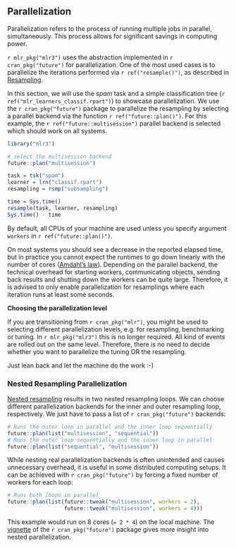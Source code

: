 ## Parallelization {#parallelization}

Parallelization refers to the process of running multiple jobs in parallel, simultaneously.
This process allows for significant savings in computing power.

`r mlr_pkg("mlr3")` uses the abstraction implemented in `r cran_pkg("future")` for parallelization.
One of the most used cases is to parallelize the iterations performed via `r ref("resample()")`, as described in [Resampling](#resampling).

In this section, we will use the _spam_ task and a simple classification tree (`r ref("mlr_learners_classif.rpart")`) to showcase parallelization.
We use the `r cran_pkg("future")` package to parallelize the resampling by selecting a parallel backend via the function `r ref("future::plan()")`.
For this example, the `r ref("future::multisession")` parallel backend is selected which should work on all systems.


```r
library("mlr3")

# select the multisession backend
future::plan("multisession")

task = tsk("spam")
learner = lrn("classif.rpart")
resampling = rsmp("subsampling")

time = Sys.time()
resample(task, learner, resampling)
Sys.time() - time
```
By default, all CPUs of your machine are used unless you specify argument `workers` in `r ref("future::plan()")`.

On most systems you should see a decrease in the reported elapsed time, but in practice you cannot expect the runtimes to go down linearly with the number of cores ([Amdahl's law](https://www.wikiwand.com/en/Amdahl%27s_law)).
Depending on the parallel backend, the technical overhead for starting workers, communicating objects, sending back results and shutting down the workers can be quite large.
Therefore, it is advised to only enable parallelization for resamplings where each iteration runs at least some seconds.

**Choosing the parallelization level**

If you are transitioning from `r cran_pkg("mlr")`, you might be used to selecting different parallelization levels, e.g. for resampling, benchmarking or tuning.
In `r mlr_pkg("mlr3")` this is no longer required.
All kind of events are rolled out on the same level.
Therefore, there is no need to decide whether you want to parallelize the tuning OR the resampling.

Just lean back and let the machine do the work :-)

### Nested Resampling Parallelization {#nested-resampling-parallelization}

[Nested resampling](#nested-resampling) results in two nested resampling loops.
We can choose different parallelization backends for the inner and outer resampling loop, respectively.
We just have to pass a list of `r cran_pkg("future")` backends:

```r
# Runs the outer loop in parallel and the inner loop sequentially
future::plan(list("multisession", "sequential"))
# Runs the outer loop sequentially and the inner loop in parallel
future::plan(list("sequential", "multisession"))
```

While nesting real parallelization backends is often unintended and causes unnecessary overhead, it is useful in some distributed computing setups.
It can be achieved with `r cran_pkg("future")` by forcing a fixed number of workers for each loop:

```r
# Runs both loops in parallel
future::plan(list(future::tweak("multisession", workers = 2),
                  future::tweak("multisession", workers = 4)))
```

This example would run on 8 cores (`= 2 * 4`) on the local machine.
The [vignette](https://cran.r-project.org/web/packages/future/vignettes/future-3-topologies.html) of the `r cran_pkg("future")` package gives more insight into nested parallelization.
